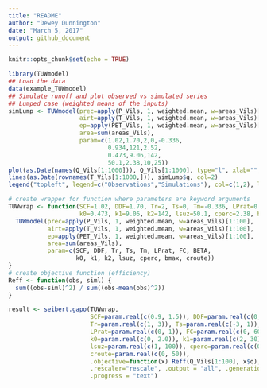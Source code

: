 ```yaml
---
title: "README"
author: "Dewey Dunnington"
date: "March 5, 2017"
output: github_document
---
```


```r
knitr::opts_chunk$set(echo = TRUE)
```

```r
library(TUWmodel)
## Load the data
data(example_TUWmodel)
## Simulate runoff and plot observed vs simulated series
## Lumped case (weighted means of the inputs)
simLump <- TUWmodel(prec=apply(P_Vils, 1, weighted.mean, w=areas_Vils)[1:1000],
                    airt=apply(T_Vils, 1, weighted.mean, w=areas_Vils)[1:1000],
                    ep=apply(PET_Vils, 1, weighted.mean, w=areas_Vils)[1:1000],
                    area=sum(areas_Vils),
                    param=c(1.02,1.70,2,0,-0.336,
                            0.934,121,2.52,
                            0.473,9.06,142,
                            50.1,2.38,10,25))
plot(as.Date(names(Q_Vils[1:1000])), Q_Vils[1:1000], type="l", xlab="", ylab="Discharges [mm/day]")
lines(as.Date(rownames(T_Vils[1:1000,])), simLump$q, col=2)
legend("topleft", legend=c("Observations","Simulations"), col=c(1,2), lty=1, bty="n")
```


```r
# create wrapper for function where parameters are keyword arguments
TUWwrap <- function(SCF=1.02, DDF=1.70, Tr=2, Ts=0, Tm=-0.336, LPrat=0.934, FC=121, BETA=2.52, 
                    k0=0.473, k1=9.06, k2=142, lsuz=50.1, cperc=2.38, bmax=10, croute=25) {
  TUWmodel(prec=apply(P_Vils, 1, weighted.mean, w=areas_Vils)[1:100],
           airt=apply(T_Vils, 1, weighted.mean, w=areas_Vils)[1:100],
           ep=apply(PET_Vils, 1, weighted.mean, w=areas_Vils)[1:100],
           area=sum(areas_Vils),
           param=c(SCF, DDF, Tr, Ts, Tm, LPrat, FC, BETA, 
                   k0, k1, k2, lsuz, cperc, bmax, croute))
}
# create objective function (efficiency)
Reff <- function(obs, siml) {
  sum((obs-siml)^2) / sum((obs-mean(obs)^2))
}

result <- seibert.gapo(TUWwrap, 
                       SCF=param.real(c(0.9, 1.5)), DDF=param.real(c(0, 5)), 
                       Tr=param.real(c(1, 3)), Ts=param.real(c(-3, 1)), Tm=param.real(c(-2, 2)), 
                       LPrat=param.real(c(0, 1)), FC=param.real(c(0, 600)), BETA=param.real(c(0, 20)), 
                       k0=param.real(c(0, 2.0)), k1=param.real(c(2, 30)), k2=param.real(c(30, 250)), 
                       lsuz=param.real(c(1, 100)), cperc=param.real(c(0, 8)), bmax=param.real(c(0, 30)),
                       croute=param.real(c(0, 50)),
                       .objective=function(x) Reff(Q_Vils[1:100], x$q),
                       .rescaler="rescale", .output = "all", .generations = 100,
                       .progress = "text")

```
